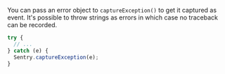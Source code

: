 You can pass an error object to `captureException()` to get it captured as event. It's possible to throw strings as errors in which case no traceback can be recorded.

```javascript
try {
  // ...
} catch (e) {
  Sentry.captureException(e);
}
```
